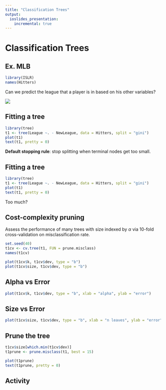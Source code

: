 ```yaml
---
title: "Classification Trees"
output:
  ioslides_presentation:
    incremental: true
---
```


# Classification Trees

## Ex. MLB {.build .vcenter .flexbox}

```r
library(ISLR)
names(Hitters)
```

Can we predict the league that a player is in based on his other variables?

<img src="https://blog.sysomos.com/wp-content/uploads/2013/10/american-league-logo1-300x150.jpg"> 

## Fitting a tree {.build}

```r
library(tree)
t1 <- tree(League ~. - NewLeague, data = Hitters, split = "gini")
plot(t1)
text(t1, pretty = 0)
```

**Default stopping rule**: stop splitting when terminal nodes get too small.


## Fitting a tree {.build}

```r
library(tree)
t1 <- tree(League ~. - NewLeague, data = Hitters, split = "gini")
plot(t1)
text(t1, pretty = 0)
```

Too much?

## Cost-complexity pruning {.build}

Assess the performance of many trees with size indexed by $\alpha$ via 10-fold cross-validation on misclassification rate.

```r
set.seed(40)
t1cv <- cv.tree(t1, FUN = prune.misclass)
names(t1cv)
```

```r
plot(t1cv$k, t1cv$dev, type = "b")
plot(t1cv$size, t1cv$dev, type = "b")
```


## Alpha vs Error

```r
plot(t1cv$k, t1cv$dev, type = "b", xlab = "alpha", ylab = "error")
```


## Size vs Error

```r
plot(t1cv$size, t1cv$dev, type = "b", xlab = "n leaves", ylab = "error")
```


## Prune the tree

```r
t1cv$size[which.min(t1cv$dev)]
t1prune <- prune.misclass(t1, best = 15)
```

```r
plot(t1prune)
text(t1prune, pretty = 0)
```


## Activity



